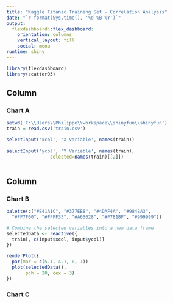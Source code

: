 ---
title: "Kaggle Titanic Training Set - Correlation Analysis"
date: "`r format(Sys.time(), '%d %B %Y')`"
output: 
  flexdashboard::flex_dashboard:
    orientation: columns
    vertical_layout: fill
    social: menu
runtime: shiny
---


```{r setup, include=FALSE}
library(flexdashboard)
library(scatterD3)
```

Column {data-width=350}
-----------------------------------------------------------------------

### Chart A

```{r}

setwd('C:\\Users\\Philippe\\workspace\\shinyfun\\shinyfun')
train = read.csv('train.csv')

selectInput('xcol', 'X Variable', names(train))
    
selectInput('ycol', 'Y Variable', names(train),
                selected=names(train)[[2]])
    
```

Column {data-width=650}
-----------------------------------------------------------------------

### Chart B

```{r}
palette(c("#E41A1C", "#377EB8", "#4DAF4A", "#984EA3",
  "#FF7F00", "#FFFF33", "#A65628", "#F781BF", "#999999"))

# Combine the selected variables into a new data frame
selectedData <- reactive({
  train[, c(input$xcol, input$ycol)]
})

renderPlot({
  par(mar = c(5.1, 4.1, 0, 1))
  plot(selectedData(),
       pch = 20, cex = 3)
})

```


### Chart C

```{r}

```

